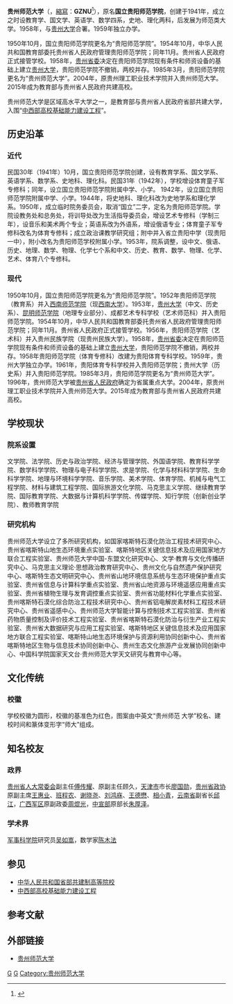 {{Infobox university
|name              = 贵州师范大学
|EnglishName       = Guizhou Normal University
|image             = Guizhou Normal University logo.png
|motto             = 慎思笃行 博学致新
|established       = {{Start date|1941|10|24}}<br/>{{ROC}}[[贵州省_(中华民国)|贵州省]][[贵阳市|贵阳市]]
|re-established    =
|anniversary       = 10月24日
|type              = [[省属高校|省属高校]]
|secretary         = [[肖远平|肖远平]]
|president         = [[张绍东_(1972年)|张绍东]]
|address           = {{PRC}}<br />[[贵州省|贵州省]][[贵阳市|贵阳市]]<br />'''宝山校区'''：[[云岩区|云岩区]]宝山北路116号<br />'''花溪校区'''：[[贵安新区|贵安新区]]花溪大学城
|campus            = 
|former_names      = 国立贵阳师范学院、贵阳师范学院
|colors            = {{Color rec|#CC0007|红}}<ref name="dxzc" />
|affiliations      = [[贵州省人民政府|贵州省人民政府]]<br />[[中华人民共和国教育部|中华人民共和国教育部]]
|website           = {{URL|www.gznu.edu.cn}}
|logo              = 
|footnotes         =
}}
{{Otheruses|subject=1950~1985年间名为贵州师范学院的高等院校|other=现在的贵州师范学院|贵州师范学院}}

'''贵州师范大学'''（{{Lang-en|'''Guizhou Normal University'''}}，[[縮寫|縮寫]]：'''GZNU'''<ref name="dxzc">{{Cite web|title=贵州师范大学章程|url=https://www.gznu.edu.cn/info/1106/2632.htm|access-date=2021-07-14|work=贵州师范大学信息公开网}}</ref>），原名'''国立贵阳师范学院'''，创建于1941年，成立之时设教育学、国文学、英语学、数学四系，史地、理化两科，后发展为师范类大学。1958年，与[[贵州大学|贵州大学]]合署。1959年独立办学。

1950年10月，国立贵阳师范学院更名为“贵阳师范学院”。1954年10月，中华人民共和国教育部委托贵州省人民政府管理贵阳师范学院；同年11月。贵州省人民政府正式接管学校。1958年，[[贵州省委|贵州省委]]决定在贵阳师范学院现有条件和师资设备的基础上建立[[贵州大学|贵州大学]]，贵阳师范学院不撤销，两校并存。1985年3月，贵阳师范学院更名为“贵州师范大学”。2004年，原贵州理工职业技术学院并入贵州师范大学。2015年成为教育部与贵州省人民政府共建高校。

贵州师范大学是区域高水平大学之一，是教育部与贵州省人民政府省部共建大学，入围“[[中西部高校基础能力建设工程|中西部高校基础能力建设工程]]”。

== 历史沿革 ==
=== 近代 ===
民国30年（1941年）10月，国立贵阳师范学院创建，设有教育学系、国文学系、英语学系、数学系、史地科、理化科。民国31年（1942年），学校增设体育童子军专修科；同年，设立国立贵阳师范学院附属中学、小学。
1942年，设立国立贵阳师范学院附属中学、小学。1944年，将史地科、理化科改为史地学系和理化学系。1950年，成立临时院务委员会，取消“国立”二字，定名为贵阳师范学院。学院设教务处和总务处，将训导处改为生活指导委员会，增设艺术专修科（学制三年），设音乐和美术两个专业；英语系改为外语系，增设俄语专业；体育童子军专修科改名为体育专修科；成立政治课教学研究组；附中并入省立贵阳中学（现贵阳一中），附小改名为贵阳师范学校附属小学。1953年，院系调整，设中文、俄语、历史、地理、数学、物理、化学七个系和中文、历史、教育、数学、物理、化学、艺术、体育八个专修科。

=== 现代 ===
1950年10月，国立贵阳师范学院更名为“贵阳师范学院”。1952年贵阳师范学院（教育系）并入[[西南师范大学|西南师范学院]]（现[[西南大学|西南大学]]）。1953年，[[贵州大学|贵州大学]]（中文、历史系）、[[云南师范大学|昆明师范学院]]（地理专业部分）、成都艺术专科学校（艺术师范科）并入贵阳师范学院。1954年10月，中华人民共和国教育部委托贵州省人民政府管理贵阳师范学院；同年11月。贵州省人民政府正式接管学校。1956年，贵阳师范学院（艺术科）并入贵州民族学院（现贵州民族大学）。1958年，[[贵州省委|贵州省委]]决定在贵阳师范学院现有条件和师资设备的基础上建立[[贵州大学|贵州大学]]，贵阳师范学院不撤销，两校并存。1958年贵阳师范学院（体育专修科）改建为贵阳体育专科学校。1959年，贵州大学独立办学。1961年，贵阳体育专科学校并入贵阳师范学院；贵州大学（历史系）并入贵阳师范学院。1985年3月，贵阳师范学院更名为“贵州师范大学”。1996年，贵州师范大学被[[贵州省人民政府|贵州省人民政府]]确定为省属重点大学。2004年，原贵州理工职业技术学院并入贵州师范大学。2015年成为教育部与贵州省人民政府共建高校。

== 学校现状 ==
=== 院系设置 ===
文学院、法学院、历史与政治学院、经济与管理学院、外国语学院、教育科学学院、数学科学学院、物理与电子科学学院、求是学院、化学与材料科学学院、生命科学学院、地理与环境科学学院、音乐学院、美术学院、体育学院、机械与电气工程学院、材料与建筑工程学院、国际旅游文化学院、马克思主义学院、继续教育学院、国际教育学院、大数据与计算机科学学院、传媒学院、知行学院（创新创业学院）、教师教育学院

=== 研究机构 ===
贵州师范大学设立了多所研究机构，如国家喀斯特石漠化防治工程技术研究中心、贵州省喀斯特山地生态环境重点实验室、喀斯特地区关键信息技术及应用国家地方联合工程实验室、贵州师范大学中国-东盟文化研究中心、文学·教育与文化传播研究中心、马克思主义理论·思想政治教育研究中心、贵州文化与自然遗产保护研究中心、喀斯特生态文明研究中心、贵州省山地环境信息系统与生态环境保护重点实验室、贵州省信息与计算科学重点实验室、贵州省山地资源与环境遥感应用重点实验室、贵州省植物生理与发育调控重点实验室、贵州省功能材料化学重点实验室、贵州喀斯特石漠化综合防治工程技术研究中心、贵州省铝电解炭素材料工程技术研究中心、贵州省遥感中心、贵州师范大学智能计算与控制技术工程实验室、贵州省药物质量控制及评价技术工程实验室、贵州省喀斯特石漠化防治与衍生产业工程实验室、贵州省大数据研究与应用工程实验室、喀斯特地区关键信息技术及应用国家地方联合工程实验室、喀斯特山地生态环境保护与资源利用协同创新中心、贵州省喀斯特地区生物与信息技术协同创新中心、贵州生态文化旅游产业发展协同创新中心、中国科学院国家天文台·贵州师范大学天文研究与教育中心等。

== 文化传统 ==
=== 校徽 ===
学校校徽为圆形，校徽的基准色为红色，图案由中英文“贵州师范 大学”校名、建校时间和篆体变形字“师大”组成。

== 知名校友 ==
=== 政界 ===
[[贵州省人民代表大会常务委员会|贵州省人大常委会]]副主任[[傅传耀|傅传耀]]、原副主任顾久，[[天津市|天津市]]市长[[廖国勋|廖国勋]]，[[中国人民政治协商会议贵州省委员会|贵州省政协]]原副主席[[王惠业|王惠业]]、[[班程农|班程农]]、[[谢晓尧|谢晓尧]]、[[刘鸿庥|刘鸿庥]]、[[王德懋_(1921年)|王德懋]]、[[相小青|相小青]]，[[云南省|云南省]]副省长[[邱江|邱江]]，[[中国人民解放军广西军区|广西军区]]原副政委[[周焜光|周焜光]]，[[中共中央宣传部|中宣部]]原部长[[朱厚泽|朱厚泽]]。
=== 学术界 ===
[[中国人民解放军军事科学院|军事科学院]]研究员[[吴如嵩|吴如嵩]]，数学家[[陈木法|陈木法]]

== 参见 ==
* [[省部共建|中华人民共和国省部共建制高等院校]]
* [[中西部高校基础能力建设工程|中西部高校基础能力建设工程]]

== 参考文献 ==
{{reflist}}

== 外部链接 ==
*[https://www.gznu.edu.cn/ 贵州师范大学] {{Wayback|url=https://www.gznu.edu.cn/ |date=20210429012208 }}

{{贵州省高等学校}}
{{中华人民共和国中西部高校基础能力建设工程}}
{{中华人民共和国省部共建制高等院校}}
{{Guizhou topics}}
{{中華民國大陸時期大專院校}}
{{Authority control}}

[[Category:贵阳高等院校|G]]
[[Category:中国师范大学|G]]
[[Category:贵州师范大学|Category:贵州师范大学]]